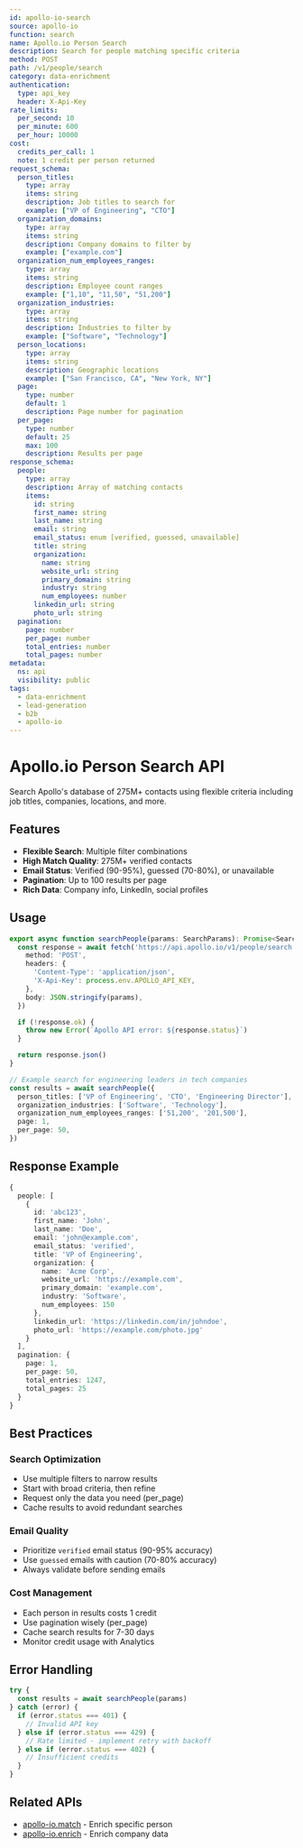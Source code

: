 ```yaml
---
id: apollo-io-search
source: apollo-io
function: search
name: Apollo.io Person Search
description: Search for people matching specific criteria
method: POST
path: /v1/people/search
category: data-enrichment
authentication:
  type: api_key
  header: X-Api-Key
rate_limits:
  per_second: 10
  per_minute: 600
  per_hour: 10000
cost:
  credits_per_call: 1
  note: 1 credit per person returned
request_schema:
  person_titles:
    type: array
    items: string
    description: Job titles to search for
    example: ["VP of Engineering", "CTO"]
  organization_domains:
    type: array
    items: string
    description: Company domains to filter by
    example: ["example.com"]
  organization_num_employees_ranges:
    type: array
    items: string
    description: Employee count ranges
    example: ["1,10", "11,50", "51,200"]
  organization_industries:
    type: array
    items: string
    description: Industries to filter by
    example: ["Software", "Technology"]
  person_locations:
    type: array
    items: string
    description: Geographic locations
    example: ["San Francisco, CA", "New York, NY"]
  page:
    type: number
    default: 1
    description: Page number for pagination
  per_page:
    type: number
    default: 25
    max: 100
    description: Results per page
response_schema:
  people:
    type: array
    description: Array of matching contacts
    items:
      id: string
      first_name: string
      last_name: string
      email: string
      email_status: enum [verified, guessed, unavailable]
      title: string
      organization:
        name: string
        website_url: string
        primary_domain: string
        industry: string
        num_employees: number
      linkedin_url: string
      photo_url: string
  pagination:
    page: number
    per_page: number
    total_entries: number
    total_pages: number
metadata:
  ns: api
  visibility: public
tags:
  - data-enrichment
  - lead-generation
  - b2b
  - apollo-io
---
```


# Apollo.io Person Search API

Search Apollo's database of 275M+ contacts using flexible criteria including job titles, companies, locations, and more.

## Features

- **Flexible Search**: Multiple filter combinations
- **High Match Quality**: 275M+ verified contacts
- **Email Status**: Verified (90-95%), guessed (70-80%), or unavailable
- **Pagination**: Up to 100 results per page
- **Rich Data**: Company info, LinkedIn, social profiles

## Usage

```typescript
export async function searchPeople(params: SearchParams): Promise<SearchResponse> {
  const response = await fetch('https://api.apollo.io/v1/people/search', {
    method: 'POST',
    headers: {
      'Content-Type': 'application/json',
      'X-Api-Key': process.env.APOLLO_API_KEY,
    },
    body: JSON.stringify(params),
  })

  if (!response.ok) {
    throw new Error(`Apollo API error: ${response.status}`)
  }

  return response.json()
}

// Example search for engineering leaders in tech companies
const results = await searchPeople({
  person_titles: ['VP of Engineering', 'CTO', 'Engineering Director'],
  organization_industries: ['Software', 'Technology'],
  organization_num_employees_ranges: ['51,200', '201,500'],
  page: 1,
  per_page: 50,
})
```

## Response Example

```typescript
{
  people: [
    {
      id: 'abc123',
      first_name: 'John',
      last_name: 'Doe',
      email: 'john@example.com',
      email_status: 'verified',
      title: 'VP of Engineering',
      organization: {
        name: 'Acme Corp',
        website_url: 'https://example.com',
        primary_domain: 'example.com',
        industry: 'Software',
        num_employees: 150
      },
      linkedin_url: 'https://linkedin.com/in/johndoe',
      photo_url: 'https://example.com/photo.jpg'
    }
  ],
  pagination: {
    page: 1,
    per_page: 50,
    total_entries: 1247,
    total_pages: 25
  }
}
```

## Best Practices

### Search Optimization
- Use multiple filters to narrow results
- Start with broad criteria, then refine
- Request only the data you need (per_page)
- Cache results to avoid redundant searches

### Email Quality
- Prioritize `verified` email status (90-95% accuracy)
- Use `guessed` emails with caution (70-80% accuracy)
- Always validate before sending emails

### Cost Management
- Each person in results costs 1 credit
- Use pagination wisely (per_page)
- Cache search results for 7-30 days
- Monitor credit usage with Analytics

## Error Handling

```typescript
try {
  const results = await searchPeople(params)
} catch (error) {
  if (error.status === 401) {
    // Invalid API key
  } else if (error.status === 429) {
    // Rate limited - implement retry with backoff
  } else if (error.status === 402) {
    // Insufficient credits
  }
}
```

## Related APIs

- [apollo-io.match](./apollo-io.match.mdx) - Enrich specific person
- [apollo-io.enrich](./apollo-io.enrich.mdx) - Enrich company data

